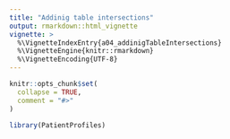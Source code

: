 ```yaml
---
title: "Addinig table intersections"
output: rmarkdown::html_vignette
vignette: >
  %\VignetteIndexEntry{a04_addinigTableIntersections}
  %\VignetteEngine{knitr::rmarkdown}
  %\VignetteEncoding{UTF-8}
---
```


```r
knitr::opts_chunk$set(
  collapse = TRUE,
  comment = "#>"
)
```

```r
library(PatientProfiles)
```
